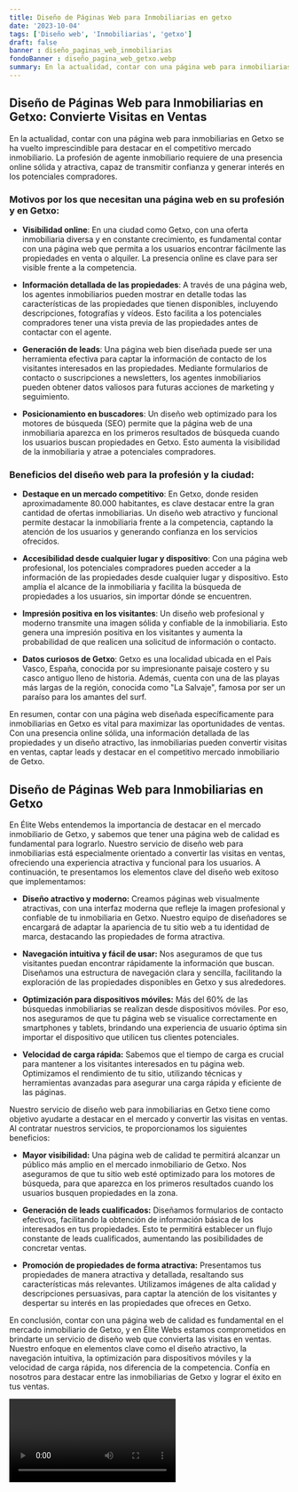 ```yaml
---
title: Diseño de Páginas Web para Inmobiliarias en getxo
date: '2023-10-04'
tags: ['Diseño web', 'Inmobiliarias', 'getxo']
draft: false
banner : diseño_paginas_web_inmobiliarias
fondoBanner : diseño_pagina_web_getxo.webp
summary: En la actualidad, contar con una página web para inmobiliarias en Getxo se ha vuelto imprescindible para destacar en el competitivo mercado inmobiliario. La profesión de agente inmobiliario requiere de una presencia online sólida y atractiva, capaz de transmitir confianza y generar interés en los potenciales compradores.
---
```


## Diseño de Páginas Web para Inmobiliarias en Getxo: Convierte Visitas en Ventas

En la actualidad, contar con una página web para inmobiliarias en Getxo se ha vuelto imprescindible para destacar en el competitivo mercado inmobiliario. La profesión de agente inmobiliario requiere de una presencia online sólida y atractiva, capaz de transmitir confianza y generar interés en los potenciales compradores.

### Motivos por los que necesitan una página web en su profesión y en Getxo:

- **Visibilidad online**: En una ciudad como Getxo, con una oferta inmobiliaria diversa y en constante crecimiento, es fundamental contar con una página web que permita a los usuarios encontrar fácilmente las propiedades en venta o alquiler. La presencia online es clave para ser visible frente a la competencia.

- **Información detallada de las propiedades**: A través de una página web, los agentes inmobiliarios pueden mostrar en detalle todas las características de las propiedades que tienen disponibles, incluyendo descripciones, fotografías y vídeos. Esto facilita a los potenciales compradores tener una vista previa de las propiedades antes de contactar con el agente.

- **Generación de leads**: Una página web bien diseñada puede ser una herramienta efectiva para captar la información de contacto de los visitantes interesados en las propiedades. Mediante formularios de contacto o suscripciones a newsletters, los agentes inmobiliarios pueden obtener datos valiosos para futuras acciones de marketing y seguimiento.

- **Posicionamiento en buscadores**: Un diseño web optimizado para los motores de búsqueda (SEO) permite que la página web de una inmobiliaria aparezca en los primeros resultados de búsqueda cuando los usuarios buscan propiedades en Getxo. Esto aumenta la visibilidad de la inmobiliaria y atrae a potenciales compradores.

### Beneficios del diseño web para la profesión y la ciudad:

- **Destaque en un mercado competitivo**: En Getxo, donde residen aproximadamente 80.000 habitantes, es clave destacar entre la gran cantidad de ofertas inmobiliarias. Un diseño web atractivo y funcional permite destacar la inmobiliaria frente a la competencia, captando la atención de los usuarios y generando confianza en los servicios ofrecidos.

- **Accesibilidad desde cualquier lugar y dispositivo**: Con una página web profesional, los potenciales compradores pueden acceder a la información de las propiedades desde cualquier lugar y dispositivo. Esto amplía el alcance de la inmobiliaria y facilita la búsqueda de propiedades a los usuarios, sin importar dónde se encuentren.

- **Impresión positiva en los visitantes**: Un diseño web profesional y moderno transmite una imagen sólida y confiable de la inmobiliaria. Esto genera una impresión positiva en los visitantes y aumenta la probabilidad de que realicen una solicitud de información o contacto.

- **Datos curiosos de Getxo**: Getxo es una localidad ubicada en el País Vasco, España, conocida por su impresionante paisaje costero y su casco antiguo lleno de historia. Además, cuenta con una de las playas más largas de la región, conocida como "La Salvaje", famosa por ser un paraíso para los amantes del surf.

En resumen, contar con una página web diseñada específicamente para inmobiliarias en Getxo es vital para maximizar las oportunidades de ventas. Con una presencia online sólida, una información detallada de las propiedades y un diseño atractivo, las inmobiliarias pueden convertir visitas en ventas, captar leads y destacar en el competitivo mercado inmobiliario de Getxo.

<GifSeo />

<Cta />

## Diseño de Páginas Web para Inmobiliarias en Getxo

En Élite Webs entendemos la importancia de destacar en el mercado inmobiliario de Getxo, y sabemos que tener una página web de calidad es fundamental para lograrlo. Nuestro servicio de diseño web para inmobiliarias está especialmente orientado a convertir las visitas en ventas, ofreciendo una experiencia atractiva y funcional para los usuarios. A continuación, te presentamos los elementos clave del diseño web exitoso que implementamos:

- **Diseño atractivo y moderno:** Creamos páginas web visualmente atractivas, con una interfaz moderna que refleje la imagen profesional y confiable de tu inmobiliaria en Getxo. Nuestro equipo de diseñadores se encargará de adaptar la apariencia de tu sitio web a tu identidad de marca, destacando las propiedades de forma atractiva.

- **Navegación intuitiva y fácil de usar:** Nos aseguramos de que tus visitantes puedan encontrar rápidamente la información que buscan. Diseñamos una estructura de navegación clara y sencilla, facilitando la exploración de las propiedades disponibles en Getxo y sus alrededores.

- **Optimización para dispositivos móviles:** Más del 60% de las búsquedas inmobiliarias se realizan desde dispositivos móviles. Por eso, nos aseguramos de que tu página web se visualice correctamente en smartphones y tablets, brindando una experiencia de usuario óptima sin importar el dispositivo que utilicen tus clientes potenciales.

- **Velocidad de carga rápida:** Sabemos que el tiempo de carga es crucial para mantener a los visitantes interesados en tu página web. Optimizamos el rendimiento de tu sitio, utilizando técnicas y herramientas avanzadas para asegurar una carga rápida y eficiente de las páginas.

Nuestro servicio de diseño web para inmobiliarias en Getxo tiene como objetivo ayudarte a destacar en el mercado y convertir las visitas en ventas. Al contratar nuestros servicios, te proporcionamos los siguientes beneficios:

- **Mayor visibilidad:** Una página web de calidad te permitirá alcanzar un público más amplio en el mercado inmobiliario de Getxo. Nos aseguramos de que tu sitio web esté optimizado para los motores de búsqueda, para que aparezca en los primeros resultados cuando los usuarios busquen propiedades en la zona.

- **Generación de leads cualificados:** Diseñamos formularios de contacto efectivos, facilitando la obtención de información básica de los interesados en tus propiedades. Esto te permitirá establecer un flujo constante de leads cualificados, aumentando las posibilidades de concretar ventas.

- **Promoción de propiedades de forma atractiva:** Presentamos tus propiedades de manera atractiva y detallada, resaltando sus características más relevantes. Utilizamos imágenes de alta calidad y descripciones persuasivas, para captar la atención de los visitantes y despertar su interés en las propiedades que ofreces en Getxo.

En conclusión, contar con una página web de calidad es fundamental en el mercado inmobiliario de Getxo, y en Élite Webs estamos comprometidos en brindarte un servicio de diseño web que convierta las visitas en ventas. Nuestro enfoque en elementos clave como el diseño atractivo, la navegación intuitiva, la optimización para dispositivos móviles y la velocidad de carga rápida, nos diferencia de la competencia. Confía en nosotros para destacar entre las inmobiliarias de Getxo y lograr el éxito en tus ventas.

<Video />

<CtaBot job='Inmobiliarias' city='getxo'/>

<Gmaps query='getxo+españa+maps' />